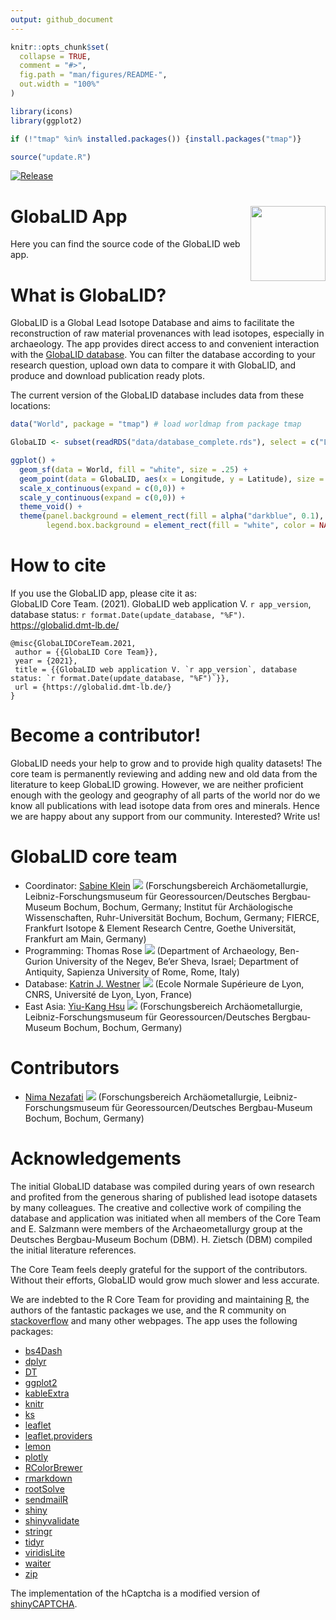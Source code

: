 ```yaml
---
output: github_document
---
```


<!-- README.md is generated from README.Rmd. Please edit that file -->

```r
knitr::opts_chunk$set(
  collapse = TRUE,
  comment = "#>",
  fig.path = "man/figures/README-",
  out.width = "100%"
)

library(icons)
library(ggplot2)

if (!"tmap" %in% installed.packages()) {install.packages("tmap")}

source("update.R")
```

<!-- badges: start -->
[![Release](https://img.shields.io/github/v/release/archmetalDBM/GlobaLID-database.svg)](https://github.com/archmetalDBM/GlobaLID-App)
<!-- badges: end -->

# GlobaLID App <img src="www/logo.svg" align="right" width="120" />

Here you can find the source code of the GlobaLID web app.

# What is GlobaLID? 
GlobaLID is a Global Lead Isotope Database and aims to facilitate the reconstruction of raw material provenances with lead isotopes, especially in archaeology. The app provides direct access to and convenient interaction with the [GlobaLID database](https://doi.org/10.5880/fidgeo.2021.031). You can filter the database according to your research question, upload own data to compare it with GlobaLID, and produce and download publication ready plots. 

The current version of the GlobaLID database includes data from these locations: 
```r

data("World", package = "tmap") # load worldmap from package tmap

GlobaLID <- subset(readRDS("data/database_complete.rds"), select = c("Longitude","Latitude"))

ggplot() + 
  geom_sf(data = World, fill = "white", size = .25) +
  geom_point(data = GlobaLID, aes(x = Longitude, y = Latitude), size = 0.25, color = "red", shape = 16, alpha = 0.75) +
  scale_x_continuous(expand = c(0,0)) + 
  scale_y_continuous(expand = c(0,0)) +
  theme_void() + 
  theme(panel.background = element_rect(fill = alpha("darkblue", 0.1), color = NA), 
        legend.box.background = element_rect(fill = "white", color = NA))
```

# How to cite
If you use the GlobaLID app, please cite it as:  
GlobaLID Core Team. (2021). GlobaLID web application V. `r app_version`, database status: `r format.Date(update_database, "%F")`. [https://globalid.dmt-lb.de/](https://globalid.dmt-lb.de/)

```
@misc{GlobaLIDCoreTeam.2021,
 author = {{GlobaLID Core Team}},
 year = {2021},
 title = {{GlobaLID web application V. `r app_version`, database status: `r format.Date(update_database, "%F")`}},
 url = {https://globalid.dmt-lb.de/}
}
```

# Become a contributor! 
GlobaLID needs your help to grow and to provide high quality datasets! The core team is permanently reviewing and adding new and old data from the literature to keep GlobaLID growing. However, we are neither proficient enough with the geology and geography of all parts of the world nor do we know all publications with lead isotope data from ores and minerals. Hence we are happy about any support from our community. Interested? Write us! 

# GlobaLID core team

* Coordinator: [Sabine Klein](https://www.bergbaumuseum.de/en/museum/mitarbeitende/kontakt-detailseite/prof-dr-sabine-klein) [![](https://info.orcid.org/wp-content/uploads/2019/11/orcid_16x16.png)](https://orcid.org/0000-0002-3939-4428) (Forschungsbereich Archäometallurgie, Leibniz-Forschungsmuseum für Georessourcen/Deutsches Bergbau-Museum Bochum, Bochum, Germany; Institut für Archäologische Wissenschaften, Ruhr-Universität Bochum, Bochum, Germany; FIERCE, Frankfurt Isotope & Element Research Centre, Goethe Universität, Frankfurt am Main, Germany)
* Programming: Thomas Rose [![](https://info.orcid.org/wp-content/uploads/2019/11/orcid_16x16.png)](https://orcid.org/0000-0002-8186-3566) (Department of Archaeology, Ben-Gurion University of the Negev, Be’er Sheva, Israel; Department of Antiquity, Sapienza University of Rome, Rome, Italy)
* Database: [Katrin J. Westner](http://lgltpe.ens-lyon.fr/annuaire/westner-katrin) [![](https://info.orcid.org/wp-content/uploads/2019/11/orcid_16x16.png)](https://orcid.org/0000-0001-5529-1165) (Ecole Normale Supérieure de Lyon, CNRS, Université de Lyon, Lyon, France)
* East Asia: [Yiu-Kang Hsu](https://www.bergbaumuseum.de/en/museum/mitarbeitende/kontakt-detailseite/yiu-kang-hsu) [![](https://info.orcid.org/wp-content/uploads/2019/11/orcid_16x16.png)](https://orcid.org/0000-0002-2439-4863) (Forschungsbereich Archäometallurgie, Leibniz-Forschungsmuseum für Georessourcen/Deutsches Bergbau-Museum Bochum, Bochum, Germany)

# Contributors

* [Nima Nezafati](https://www.bergbaumuseum.de/en/museum/mitarbeitende/kontakt-detailseite/dr-nima-nezafati) [![](https://info.orcid.org/wp-content/uploads/2019/11/orcid_16x16.png)](https://orcid.org/0000-0002-5806-343X) (Forschungsbereich Archäometallurgie, Leibniz-Forschungsmuseum für Georessourcen/Deutsches Bergbau-Museum Bochum, Bochum, Germany)

# Acknowledgements

The initial GlobaLID database was compiled during years of own research and profited from the generous sharing of published lead isotope datasets by many colleagues. The creative and collective work of compiling the database and application was initiated when all members of the Core Team and E. Salzmann were members of the Archaeometallurgy group at the Deutsches Bergbau-Museum Bochum (DBM). H. Zietsch (DBM) compiled the initial literature references. 

The Core Team feels deeply grateful for the support of the contributors. Without their efforts, GlobaLID would grow much slower and less accurate. 

We are indebted to the R Core Team for providing and maintaining [R](https://cran.r-project.org/), the authors of the fantastic packages we use, and the R community on [stackoverflow](https://stackoverflow.com/) and many other webpages. The app uses the following packages: 

* [bs4Dash](https://rinterface.github.io/bs4Dash/)
* [dplyr](https://dplyr.tidyverse.org/)
* [DT](https://rstudio.github.io/DT/)
* [ggplot2](https://ggplot2.tidyverse.org/)
* [kableExtra](https://haozhu233.github.io/kableExtra/)
* [knitr](https://yihui.org/knitr/)
* [ks](https://cran.r-project.org/web/packages/ks/)
* [leaflet](https://rstudio.github.io/leaflet/)
* [leaflet.providers](https://github.com/rstudio/leaflet.providers)
* [lemon](https://github.com/stefanedwards/lemon)
* [plotly](https://plotly-r.com/)
* [RColorBrewer](https://cran.r-project.org/web/packages/RColorBrewer/)
* [rmarkdown](https://rmarkdown.rstudio.com/)
* [rootSolve](https://cran.r-project.org/web/packages/rootSolve)
* [sendmailR](https://cran.r-project.org/web/packages/sendmailR/)
* [shiny](https://shiny.rstudio.com/)
* [shinyvalidate](https://rstudio.github.io/shinyvalidate/)
* [stringr](https://stringr.tidyverse.org/)
* [tidyr](https://tidyr.tidyverse.org/)
* [viridisLite](https://sjmgarnier.github.io/viridisLite/)
* [waiter](https://shiny.john-coene.com/waiter/)
* [zip](https://cran.r-project.org/web/packages/zip)

The implementation of the hCaptcha is a modified version of [shinyCAPTCHA](https://github.com/carlganz/shinyCAPTCHA). 